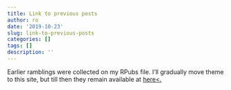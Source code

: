 ```yaml
---
title: Link to previous posts
author: ro
date: '2019-10-23'
slug: link-to-previous-posts
categories: []
tags: []
description: ''
---
```

Earlier ramblings were collected on my RPubs file. I'll gradually move theme to this site, but till then they remain available at [<u>here<\u>](http://rpubs.com/zoowalk).